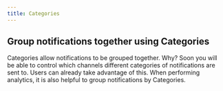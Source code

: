 ```yaml
---
title: Categories
---
```


## Group notifications together using Categories

Categories allow notifications to be grouped together. Why? Soon you will be able to control which channels different categories of notifications are sent to. Users can already take advantage of this. When performing analytics, it is also helpful to group notifications by Categories.